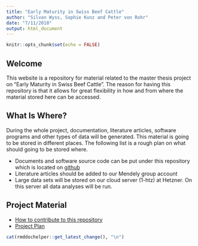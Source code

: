 ```yaml
---
title: "Early Maturity in Swiss Beef Cattle"
author: "Silvan Wyss, Sophie Kunz and Peter von Rohr"
date: "7/11/2018"
output: html_document
---
```


```r
knitr::opts_chunk$set(echo = FALSE)
```

## Welcome
This website is a repository for material related to the master thesis project on "Early Maturity in Swiss Beef Cattle". The reason for having this repository is that it allows for great flexibility in how and from where the material stored here can be accessed. 


## What Is Where?
During the whole project, documentation, literature articles, software programs and other types of data will be generated. This material is going to be stored in different places. The following list is a rough plan on what should going to be stored where.

* Documents and software source code can be put under this repository which is located on [github](https://github.com/charlotte-ngs/EarlyMaturityBeef)
* Literature articles should be added to our Mendely group account
* Large data sets will be stored on our cloud server (1-htz) at Hetzner. On this server all data analyses will be run.


## Project Material
* [How to contribute to this repository](how_to_contribute/how_to_contribute.html)
* [Project Plan](project_plan/project_plan.html)




```r
cat(rmddochelper::get_latest_change(), "\n")
```
